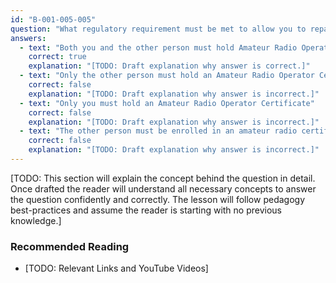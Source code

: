 ```yaml
---
id: "B-001-005-005"
question: "What regulatory requirement must be met to allow you to repair an amateur radio transmitter on behalf of another person?"
answers:
  - text: "Both you and the other person must hold Amateur Radio Operator Certificates"
    correct: true
    explanation: "[TODO: Draft explanation why answer is correct.]"
  - text: "Only the other person must hold an Amateur Radio Operator Certificate"
    correct: false
    explanation: "[TODO: Draft explanation why answer is incorrect.]"
  - text: "Only you must hold an Amateur Radio Operator Certificate"
    correct: false
    explanation: "[TODO: Draft explanation why answer is incorrect.]"
  - text: "The other person must be enrolled in an amateur radio certification course"
    correct: false
    explanation: "[TODO: Draft explanation why answer is incorrect.]"
---
```


[TODO: This section will explain the concept behind the question in detail. Once drafted the reader will understand all necessary concepts to answer the question confidently and correctly. The lesson will follow pedagogy best-practices and assume the reader is starting with no previous knowledge.]

### Recommended Reading

- [TODO: Relevant Links and YouTube Videos]
